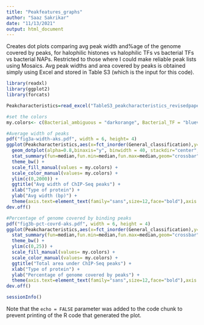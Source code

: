 ```yaml
---
title: "Peakfeatures_graphs"
author: "Saaz Sakrikar"
date: "11/13/2021"
output: html_document
---
```


Creates dot plots comparing avg peak width and%age of the genome covered by peaks, for halophilic histones vs halophilic TFs vs bacterial TFs vs bacterial NAPs.
Restricted to those where I could make reliable peak lists using Mosaics.
Avg peak widths and area covered by peaks is obtained simply using Excel and stored in Table S3 (which is the input for this code).

```r
library(readxl)
library(ggplot2)
library(forcats)

Peakcharacteristics=read_excel("TableS3_peakcharacteristics_revisedpaper.xlsx",sheet = "TableS3")
```


```r
#set the colors
my.colors<- c(Bacterial_ambiguous = "darkorange", Bacterial_TF = "blueviolet",Euk_TF = "tan4",FIS = "khaki3",Halophilic_TF = "palevioletred",HNS = "black",HpyA = "darkblue",HstA = "cornflowerblue",IHF = "forestgreen")

#Average width of peaks
pdf("fig3a-width-aks.pdf", width = 6, height= 4)
ggplot(Peakcharacteristics,aes(x=fct_inorder(General_classification),y=Avg_width)) + 
  geom_dotplot(alpha=0.8,binaxis="y", binwidth = 40, stackdir="center",aes(fill=Specific_classification,color=Specific_classification)) + 
  stat_summary(fun=median,fun.min=median,fun.max=median,geom="crossbar",colour = "grey60", width=0.35, alpha = 0.5)+ 
  theme_bw() + 
  scale_fill_manual(values = my.colors) + 
  scale_color_manual(values= my.colors) + 
  ylim(c(0,2000)) + 
  ggtitle("Avg width of ChIP-Seq peaks") + 
  xlab("Type of protein") + 
  ylab("Avg width (bp)") + 
  theme(axis.text=element_text(family="sans",size=12,face="bold"),axis.text.x=element_text(size=10),axis.title=element_text(family="sans",size=14,face="bold"))
dev.off()

#Percentage of genome covered by binding peaks
pdf("fig3b-pct-covrd-aks.pdf", width = 6, height = 4)
ggplot(Peakcharacteristics,aes(x=fct_inorder(General_classification),y=Percent_covered)) + geom_dotplot(alpha=0.7,binaxis="y",binwidth=0.5,stackdir="center",aes(fill=Specific_classification,color=Specific_classification)) + 
  stat_summary(fun=median,fun.min=median,fun.max=median,geom="crossbar",colour = "grey60", width=0.35, alpha = 0.5) + 
  theme_bw() + 
  ylim(c(0,25)) + 
  scale_fill_manual(values= my.colors) + 
  scale_color_manual(values= my.colors) + 
  ggtitle("Total area under ChIP-Seq peaks") + 
  xlab("Type of protein") + 
  ylab("Percentage of genome covered by peaks") + 
  theme(axis.text=element_text(family="sans",size=12,face="bold"),axis.text.x=element_text(size=10),axis.title=element_text(family="sans",size=14,face="bold"))
dev.off()
```



```r
sessionInfo()
```

Note that the `echo = FALSE` parameter was added to the code chunk to prevent printing of the R code that generated the plot.
